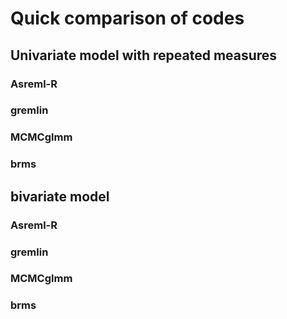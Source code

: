 # Quick comparison of codes

## Univariate model with repeated measures

### Asreml-R

### gremlin


### MCMCglmm


### brms


<!--
################################################################################
################################################################################
################################################################################
-->


## bivariate model

### Asreml-R

### gremlin


### MCMCglmm


### brms
